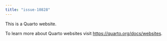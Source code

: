 ```yaml
---
title: "issue-10828"
---
```


This is a Quarto website.

To learn more about Quarto websites visit <https://quarto.org/docs/websites>.
